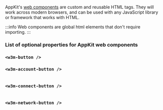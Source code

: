 
AppKit's [web components](https://www.webcomponents.org/) are custom and reusable HTML tags. They will work across modern browsers, and can be used with any JavaScript library or framework that works with HTML.

:::info
Web components are global html elements that don't require importing.
:::

### List of optional properties for AppKit web components

### `<w3m-button />`

<Table
  headers={['Variable', 'Description', 'Type']}
  data={[
    {
      variable: { code: 'disabled' },
      description: 'Enable or disable the button.',
      type: { code: 'boolean' }
    },
    {
      variable: { code: 'balance' },
      description: "Show or hide the user's balance.",
      type: { code: "'show' or 'hide'" }
    },
    {
      variable: { code: 'size' },
      description: 'Default size for the button.',
      type: { code: "'md' or 'sm'" }
    },
    {
      variable: { code: 'label' },
      description: 'The text shown in the button.',
      type: { code: 'string' }
    },
    {
      variable: { code: 'loadingLabel' },
      description: 'The text shown in the button when the modal is open.',
      type: { code: 'string' }
    }
  ]}
/>

### `<w3m-account-button />`

<Table
  headers={['Variable', 'Description', 'Type']}
  data={[
    {
      variable: { code: 'disabled' },
      description: 'Enable or disable the button.',
      type: { code: 'boolean' }
    },
    {
      variable: { code: 'balance' },
      description: "Show or hide the user's balance.",
      type: { code: "'show' or 'hide'" }
    }
  ]}
/>

### `<w3m-connect-button />`

<Table
  headers={['Variable', 'Description', 'Type']}
  data={[
    {
      variable: { code: 'size' },
      description: 'Default size for the button.',
      type: { code: "'md' or 'sm'" }
    },
    {
      variable: { code: 'label' },
      description: 'The text shown in the button.',
      type: { code: 'string' }
    },
    {
      variable: { code: 'loadingLabel' },
      description: 'The text shown in the button when the modal is open.',
      type: { code: 'string' }
    }
  ]}
/>

### `<w3m-network-button />`

<Table
  headers={['Variable', 'Description', 'Type']}
  data={[
    {
      variable: { code: 'disabled' },
      description: 'Enable or disable the button.',
      type: { code: 'boolean' }
    }
  ]}
/>
